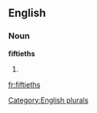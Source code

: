 
==English==

===Noun===
'''fiftieths'''

# {{plural of|[[fiftieth]]}}

[[Category:English plurals]]

[[fr:fiftieths]]